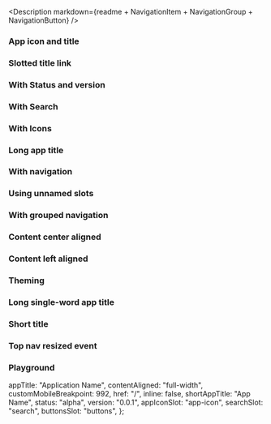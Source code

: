 
<Meta of={IcTopNavigationStories} />

<Description
  markdown={readme + NavigationItem + NavigationGroup + NavigationButton}
/>

### App icon and title

<Canvas>
  <Story of={IcTopNavigationStories.AppIconAndTitle} />
</Canvas>

### Slotted title link

<Canvas>
  <Story of={IcTopNavigationStories.SlottedTitleLink} />
</Canvas>

### With Status and version

<Canvas>
  <Story of={IcTopNavigationStories.StatusAndVersion} />
</Canvas>

### With Search

<Canvas>
  <Story of={IcTopNavigationStories.WithSearch} />
</Canvas>

### With Icons

<Canvas>
  <Story of={IcTopNavigationStories.WithIcons} />
</Canvas>

### Long app title

<Canvas>
  <Story of={IcTopNavigationStories.LongAppTitle} />
</Canvas>

### With navigation

<Canvas>
  <Story of={IcTopNavigationStories.WithNavigation} />
</Canvas>

### Using unnamed slots

<Canvas>
  <Story of={IcTopNavigationStories.UsingUnnamedSlots} />
</Canvas>

### With grouped navigation

<Canvas>
  <Story of={IcTopNavigationStories.WithGroupedNavigation} />
</Canvas>

### Content center aligned

<Canvas>
  <Story of={IcTopNavigationStories.ContentCenterAligned} />
</Canvas>

### Content left aligned

<Canvas>
  <Story of={IcTopNavigationStories.ContentLeftAligned} />
</Canvas>

### Theming

<Canvas>
  <Story of={IcTopNavigationStories.Theming} />
</Canvas>

### Long single-word app title

<Canvas>
  <Story of={IcTopNavigationStories.LongSingleWordAppTitle} />
</Canvas>

### Short title

<Canvas>
  <Story of={IcTopNavigationStories.ShortTitle} />
</Canvas>

### Top nav resized event

<Canvas>
  <Story of={IcTopNavigationStories.TopNavResizedEvent} />
</Canvas>

### Playground

  appTitle: "Application Name",
  contentAligned: "full-width",
  customMobileBreakpoint: 992,
  href: "/",
  inline: false,
  shortAppTitle: "App Name",
  status: "alpha",
  version: "0.0.1",
  appIconSlot: "app-icon",
  searchSlot: "search",
  buttonsSlot: "buttons",
};

<Canvas>
  <Story of={IcTopNavigationStories.Playground} />
</Canvas>

